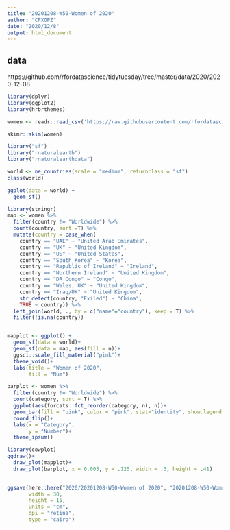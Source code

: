 ```yaml
---
title: "20201208-W50-Women of 2020"
author: "CPXOPZ"
date: "2020/12/8"
output: html_document
---
```


## data
https://github.com/rfordatascience/tidytuesday/tree/master/data/2020/2020-12-08

```r
library(dplyr)
library(ggplot2)
library(hrbrthemes)

women <- readr::read_csv('https://raw.githubusercontent.com/rfordatascience/tidytuesday/master/data/2020/2020-12-08/women.csv')

skimr::skim(women)
```

```r

library("sf")
library("rnaturalearth")
library("rnaturalearthdata")

world <- ne_countries(scale = "medium", returnclass = "sf")
class(world)

ggplot(data = world) +
  geom_sf()
```

```r
library(stringr)
map <- women %>% 
  filter(country != "Worldwide") %>% 
  count(country, sort =T) %>% 
  mutate(country = case_when(
    country == "UAE" ~ "United Arab Emirates",
    country == "UK" ~ "United Kingdom",
    country == "US" ~ "United States",
    country == "South Korea" ~ "Korea",
    country == "Republic of Ireland" ~ "Ireland",
    country == "Northern Ireland" ~ "United Kingdom",
    country == "DR Congo" ~ "Congo",
    country == "Wales, UK" ~ "United Kingdom",
    country == "Iraq/UK" ~ "United Kingdom",
    str_detect(country, "Exiled") ~ "China",
    TRUE ~ country)) %>% 
  left_join(world, ., by = c("name"="country"), keep = T) %>% 
  filter(!is.na(country))



```

```r
mapplot <- ggplot() +
  geom_sf(data = world)+
  geom_sf(data = map, aes(fill = n))+
  ggsci::scale_fill_material("pink")+
  theme_void()+
  labs(title = "Women of 2020",
       fill = "Num")

barplot <- women %>% 
  filter(country != "Worldwide") %>% 
  count(category, sort = T) %>% 
  ggplot(aes(forcats::fct_reorder(category, n), n))+
  geom_bar(fill = "pink", color = "pink", stat="identity", show.legend = F)+
  coord_flip()+
  labs(x = "Category",
       y = "Number")+
  theme_ipsum()
```

```r
library(cowplot)
ggdraw()+
  draw_plot(mapplot)+
  draw_plot(barplot, x = 0.005, y = .125, width = .3, height = .41)
  

ggsave(here::here("2020/20201208-W50-Women of 2020", "20201208-W50-Women_of_2020.png"),
       width = 30,
       height = 15,
       units = "cm",
       dpi = "retina",
       type = "cairo")
```

